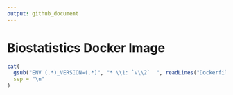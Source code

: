 ```yaml
---
output: github_document
---
```


# Biostatistics Docker Image

```r
cat(
  gsub("ENV (.*)_VERSION=(.*)", "* \\1: `v\\2`  ", readLines("Dockerfile", n = 15)[4:11]), 
  sep = "\n"
)
```
